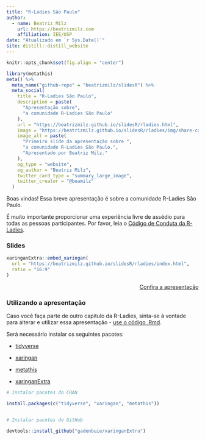 ```yaml
---
title: "R-Ladies São Paulo"
author:
  - name: Beatriz Milz 
    url: https://beatrizmilz.com
    affiliation: IEE/USP
date: "Atualizado em `r Sys.Date()`"
site: distill::distill_website
---
```


```r
knitr::opts_chunk$set(fig.align = "center")
```

```r
library(metathis)
meta() %>%
  meta_name("github-repo" = "beatrizmilz/slidesR") %>% 
  meta_social(
    title = "R-Ladies São Paulo",
    description = paste(
      "Apresentação sobre",
      "a comunidade R-Ladies São Paulo"
    ),
    url = "https://beatrizmilz.github.io/slidesR/rladies.html",
    image = "https://beatrizmilz.github.io/slidesR/rladies/img/share-card.png",
    image_alt = paste(
      "Primeiro slide da apresentação sobre ",
      "a comunidade R-Ladies São Paulo.",
      "Apresentado por Beatriz Milz."
    ),
    og_type = "website",
    og_author = "Beatriz Milz",
    twitter_card_type = "summary_large_image",
    twitter_creator = "@beamilz"
  )
```


Boas vindas!
Essa breve apresentação é sobre a comunidade R-Ladies São Paulo. 

É muito importante proporcionar uma experiência livre de assédio para todas as pessoas participantes.  Por favor, leia o [Código de Conduta da R-Ladies](https://github.com/rladies/starter-kit/wiki/Code-of-Conduct#portuguese).

### Slides

```r
xaringanExtra::embed_xaringan(
  url = "https://beatrizmilz.github.io/slidesR/rladies/index.html",
  ratio = "16:9"
)

```

<p style="text-align:right;">[<i class="fas fa-external-link-alt"></i> Confira a apresentação](https://beatrizmilz.github.io/slidesR/rladies/index.html)</p>

### Utilizando a apresentação

Caso você faça parte de outro capítulo da R-Ladies, sinta-se à vontade para 
alterar e utilizar essa apresentação - [use o código .Rmd](https://raw.githubusercontent.com/beatrizmilz/slidesR/master/docs/rladies/index.Rmd).



Será necessário instalar os seguintes pacotes:

- [tidyverse](https://www.tidyverse.org/)

- [xaringan](https://github.com/yihui/xaringan)

- [metathis](https://github.com/gadenbuie/metathis)

- [xaringanExtra](https://github.com/gadenbuie/xaringanExtra)


```r
# Instalar pacotes do CRAN

install.packages(c("tidyverse", "xaringan", "metathis"))


# Instalar pacotes do GitHub

devtools::install_github("gadenbuie/xaringanExtra")
```
